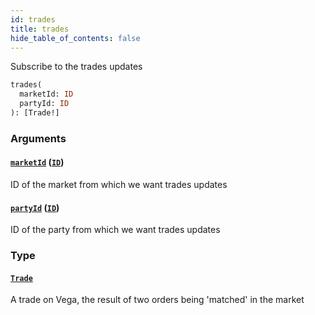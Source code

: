 ```yaml
---
id: trades
title: trades
hide_table_of_contents: false
---
```



Subscribe to the trades updates

```graphql
trades(
  marketId: ID
  partyId: ID
): [Trade!]
```


### Arguments

#### [`marketId`](#) ([`ID`](/docs/testnet/graphql/scalars/id))

ID of the market from which we want trades updates


#### [`partyId`](#) ([`ID`](/docs/testnet/graphql/scalars/id))

ID of the party from which we want trades updates


### Type

#### [`Trade`](/docs/testnet/graphql/objects/trade)

A trade on Vega, the result of two orders being 'matched' in the market




